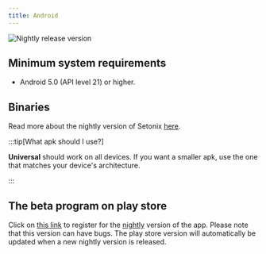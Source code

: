 ```yaml
---
title: Android
---
```


![Nightly release version](https://img.shields.io/badge/dynamic/yaml?color=f7d28c&label=Nightly&query=%24.version&url=https%3A%2F%2Fraw.githubusercontent.com%2FLinwoodDev%2FSetonix%2Fnightly%2Fapp%2Fpubspec.yaml&style=for-the-badge)


## Minimum system requirements

* Android 5.0 (API level 21) or higher.

## Binaries

<Tabs>
<TabItem label="Nightly">
  <CardGrid>
    <DownloadButton href="https://github.com/LinwoodDev/Setonix/releases/download/nightly/linwood-setonix-android.apk" title="APK (Universal)"/>
    <DownloadButton href="https://github.com/LinwoodDev/Setonix/releases/download/nightly/linwood-setonix-android-arm.apk" title="APK (ARM)"/>
    <DownloadButton href="https://github.com/LinwoodDev/Setonix/releases/download/nightly/linwood-setonix-android-arm64.apk" title="APK (ARM64)"/>
    <DownloadButton href="https://github.com/LinwoodDev/Setonix/releases/download/nightly/linwood-setonix-android-x86_64.apk" title="APK (x86_64)"/>
  </CardGrid>
</TabItem>
</Tabs>

Read more about the nightly version of Setonix [here](/community/nightly).

:::tip[What apk should I use?]

**Universal** should work on all devices. If you want a smaller apk, use the one that matches your device's architecture.

:::

## The beta program on play store

Click on [this link](https://play.google.com/apps/testing/dev.linwood.setonix) to register for the [nightly](/community/nightly) version of the app. Please note that this version can have bugs. The play store version will automatically be updated when a new nightly version is released.
